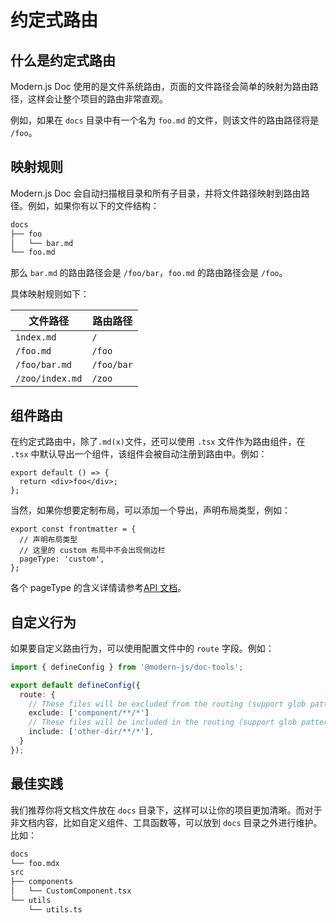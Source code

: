 # 约定式路由

## 什么是约定式路由

Modern.js Doc 使用的是文件系统路由，页面的文件路径会简单的映射为路由路径，这样会让整个项目的路由非常直观。

例如，如果在 `docs` 目录中有一个名为 `foo.md` 的文件，则该文件的路由路径将是 `/foo`。

## 映射规则

Modern.js Doc 会自动扫描根目录和所有子目录，并将文件路径映射到路由路径。例如，如果你有以下的文件结构：

```bash
docs
├── foo
│   └── bar.md
└── foo.md
```

那么 `bar.md` 的路由路径会是 `/foo/bar`，`foo.md` 的路由路径会是 `/foo`。

具体映射规则如下：

| 文件路径        | 路由路径   |
| --------------- | ---------- |
| `index.md`      | `/`        |
| `/foo.md`       | `/foo`     |
| `/foo/bar.md`   | `/foo/bar` |
| `/zoo/index.md` | `/zoo`     |

## 组件路由

在约定式路由中，除了`.md(x)`文件，还可以使用 `.tsx` 文件作为路由组件，在 `.tsx` 中默认导出一个组件，该组件会被自动注册到路由中。例如：

```tsx title="foo.tsx"
export default () => {
  return <div>foo</div>;
};
```

当然，如果你想要定制布局，可以添加一个导出，声明布局类型，例如：

```tsx title="foo.tsx"
export const frontmatter = {
  // 声明布局类型
  // 这里的 custom 布局中不会出现侧边栏
  pageType: 'custom',
};
```

各个 pageType 的含义详情请参考[API 文档](/api/config/config-frontmatter#pagetype)。

## 自定义行为

如果要自定义路由行为，可以使用配置文件中的 `route` 字段。例如：

```ts title="modern.config.ts"
import { defineConfig } from '@modern-js/doc-tools';

export default defineConfig({
  route: {
    // These files will be excluded from the routing (support glob pattern)
    exclude: ['component/**/*']
    // These files will be included in the routing (support glob pattern)
    include: ['other-dir/**/*'],
  }
});
```

## 最佳实践

我们推荐你将文档文件放在 `docs` 目录下，这样可以让你的项目更加清晰。而对于非文档内容，比如自定义组件、工具函数等，可以放到 `docs` 目录之外进行维护。比如：

```bash
docs
└── foo.mdx
src
├── components
│   └── CustomComponent.tsx
└── utils
    └── utils.ts
```
